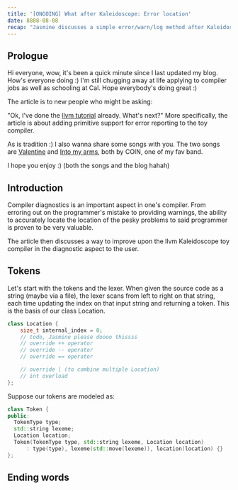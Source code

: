 ```yaml
---
title: '[ONGOING] What after Kaleidoscope: Error location'
date: 8888-08-08
recap: "Jasmine discusses a simple error/warn/log method after Kaleidoscope."
---
```


## Prologue
Hi everyone, wow, it's been a quick minute since I last updated my blog. How's everyone doing :) I'm still chugging
away at life applying to compiler jobs as well as schooling at Cal. Hope everybody's doing great :)

The
article is to new
people
who might be
asking:

"Ok, I've done the [llvm tutorial](https://llvm.org/docs/tutorial/MyFirstLanguageFrontend/index.html) already.
What's next?" More specifically, the article is about adding primitive support for error reporting to the
toy compiler.

As is tradition :) I also wanna share some songs with you. The two songs are [Valentine]() and [Into my arms](),
both by COIN, one of my fav band.

I hope you enjoy :) (both the songs and the blog hahah)
## Introduction

Compiler diagnostics is an important aspect in one's compiler. From erroring out on the programmer's mistake to
providing warnings, the ability to accurately locate the location of the pesky problems to said
programmer is proven to be very valuable.

The article then discusses a way to improve upon the llvm Kaleidoscope toy compiler in the diagnostic aspect to the
user.

## Tokens

Let's start with the tokens and the lexer. When given the source code as a string (maybe via a file), the lexer
scans from left to right on that string, each time updating the index on that input string and returning a token.
This is the basis of our class Location.

```cpp
class Location {
    size_t internal_index = 0;
    // todo, Jasmine please doooo thissss
    // override ++ operator
    // override -- operator
    // override == operator

    // override | (to combine multiple Location)
    // int overload
};
```

Suppose our tokens are modeled as:
```cpp
class Token {
public:
  TokenType type;
  std::string lexeme;
  Location location;
  Token(TokenType type, std::string lexeme, Location location)
      : type(type), lexeme(std::move(lexeme)), location(location) {}
};
```
## Ending words
